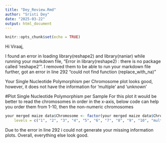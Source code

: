 ```yaml
---
title: "Dey_Review.Rmd"
author: "Sristi Dey"
date: "2025-03-22"
output: html_document
---
```


```r
knitr::opts_chunk$set(echo = TRUE)
```

Hi Viraaj, 

I found an error in loading library(reshape2) and library(naniar) while running your markdown file, "Error in library(reshape2) : there is no package called ‘reshape2’". 
I removed them to be able to run your markdown file further, got an error in line 292 "could not find function (replace_with_na)"

Your Single Nucleotide Polymorphism per Chromosome plot looks good, however, it does not have the information for 'multiple' and 'unknown'

#Plot Single Nucleotide Polymorphism per Sample
For this plot it would be better to read the chromosomes in order in the x-axis, below code can help you order them from 1-10, then the non-numeric chromosomes
```r
your merged maize data$Chromosome <- factor(your merged maize data$Chromosome, 
    levels = c("1", "2", "3", "4", "5", "6", "7", "8", "9", "10", "multiple", "unknown"))
```

Due to the error in line 292 i could not generate your missing information plots. Overall, everything else look good. 

